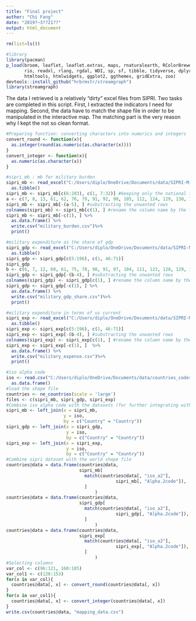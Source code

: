 ```yaml
---
title: "Final project"
author: "Chi Fang"
date: "2019?~3??21??"
output: html_document
---
```


```r
rm(list=ls()) 
```

```r
#library
library(pacman)
p_load(broom, leaflet, leaflet.extras, maps, rnaturalearth, RColorBrewer, 
       rio, readxl, rlang, rgdal, WDI, sp, sf, tibble, tidyverse, dplyr, data.table, 
       htmltools, htmlwidgets, ggplot2, ggthemes, gridExtra, zoo)
devtools::install_github("hrbrmstr/streamgraph")
library(streamgraph)
```

The data I retrieved is a relatively "dirty" excel files from SIPRI. Two tasks are completed in this script. First, I extracted the indicators I need for mapping. Second, the data have to match the shape file in order to be manipulated in the interactive map. The matching part is the very reason why I kept the not so clean format. 

```r
#Preparing function: converting characters into numerics and integers
convert_round <- function(x){
  as.integer(round(as.numeric(as.character(x))))
}
convert_integer <- function(x){
  as.numeric(as.character(x))
}

#sipri_mb : mb for military burden
sipri_mb <- read_excel("C:/Users/diplo/OneDrive/Documents/data/SIPRI-Milex-data-1949-2017-1.xlsx", sheet = 8) %>%
  as.tibble() 
sipri_mb <- sipri_mb[c(6:203), c(1, 7:32)] #keeping only the national figure
a <- c(7, 8, 13, 61, 62, 76, 79, 91, 92, 98, 105, 112, 124, 129, 130, 136, 138, 151, 159, 180, 196:203) #ivalid rows on the dataframe (regions and subregions)
sipri_mb <- sipri_mb[-(a-5), ] #substracting the unwanted rows
colnames(sipri_mb) <- sipri_mb[c(1), ] #rename the column name by the first row
sipri_mb <- sipri_mb[-c(1), ] %>%
  as.data.frame() %>%
  write.csv("military_burden.csv")%>%
  print() 
```
```r
#military expenditure as the share of gdp
sipri_gdp <- read_excel("C:/Users/diplo/OneDrive/Documents/data/SIPRI-Milex-data-1949-2017-1.xlsx", sheet = 7) %>%
  as.tibble() 
sipri_gdp <- sipri_gdp[c(5:196), c(1, 46:71)]
sipri_gdp
b <- c(6, 7, 12, 60, 61, 75, 78, 90, 91, 97, 104, 111, 123, 128, 129, 135, 137, 149, 150, 158, 159, 180) #ivalid rows on the dataframe (regions and subregions)
sipri_gdp <- sipri_gdp[-(b-4), ] #substracting the unwanted rows
colnames(sipri_gdp) <- sipri_gdp[c(1), ] #rename the column name by the first row
sipri_gdp <- sipri_gdp[-c(1), ] %>%
  as.data.frame() %>%
  write.csv("military_gdp_share.csv")%>%
  print() 
```
```r
#military expenditure in terms of us current
sipri_exp <- read_excel("C:/Users/diplo/OneDrive/Documents/data/SIPRI-Milex-data-1949-2017-1.xlsx", sheet = 6) %>%
  as.tibble() 
sipri_exp <- sipri_exp[c(5:196), c(1, 46:71)]
sipri_exp <- sipri_exp[-(b-4), ] #substracting the unwanted rows
colnames(sipri_exp) <- sipri_exp[c(1), ] #rename the column name by the first row
sipri_exp <- sipri_exp[-c(1), ]  %>%
  as.data.frame() %>% 
  write.csv("military_expense.csv")%>%
  print()
```

```r
#iso alpha code 
iso <- read.csv("C:/Users/diplo/OneDrive/Documents/data/countries_codes_and_coordinates.csv") %>%
  as.data.frame()
#load the shape file
countries <- ne_countries(scale = 'large')
files <- c(sipri_mb, sipri_gdp, sipri_exp)
#Combine iso alpha code with the datasets (for further integrating with the shape file)
sipri_mb <- left_join(x = sipri_mb,
                      y = iso,
                      by = c("Country" = "Country")) 
sipri_gdp <- left_join(x = sipri_gdp,
                       y = iso,
                       by = c("Country" = "Country")) 
sipri_exp <- left_join(x = sipri_exp,
                       y = iso,
                       by = c("Country" = "Country")) 
#Combine sipri dataset with the world shape file
countries@data = data.frame(countries@data,
                            sipri_mb[
                              match(countries@data[, "iso_a2"], 
                                          sipri_mb[, "Alpha.2code"]),
                              ]
                                  )
countries@data = data.frame(countries@data,
                            sipri_gdp[
                              match(countries@data[, "iso_a2"], 
                                          sipri_gdp[, "Alpha.2code"]),
                              ]
                                  )
countries@data = data.frame(countries@data,
                            sipri_exp[
                              match(countries@data[, "iso_a2"], 
                                          sipri_exp[, "Alpha.2code"]),
                              ]
                                  )
#Selecting columns
var_col <- c(96:121, 160:185)
var_col1 <- c(128:153)
for(x in var_col){
  countries@data[, x] <- convert_round(countries@data[, x])
}
for(x in var_col1){
  countries@data[, x] <- convert_integer(countries@data[, x])
}
write.csv(countries@data, "mapping_data.csv")
```





